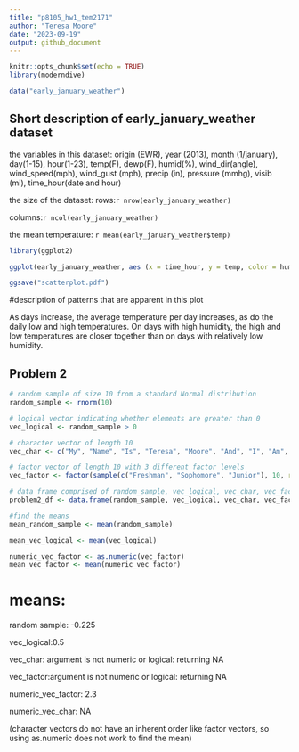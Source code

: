```yaml
---
title: "p8105_hw1_tem2171"
author: "Teresa Moore"
date: "2023-09-19"
output: github_document
---
```


```r
knitr::opts_chunk$set(echo = TRUE)
library(moderndive)

data("early_january_weather")

```

## Short description of early_january_weather dataset

the variables in this dataset:
origin (EWR), year (2013), month (1/january), day(1-15), hour(1-23), temp(F), dewp(F), humid(%), wind_dir(angle), wind_speed(mph), wind_gust (mph), precip (in), pressure (mmhg), visib (mi), time_hour(date and hour)

the size of the dataset:
rows:`r nrow(early_january_weather)`

columns:`r ncol(early_january_weather)`

the mean temperature: `r mean(early_january_weather$temp)`

```r
library(ggplot2)

ggplot(early_january_weather, aes (x = time_hour, y = temp, color = humid)) + geom_point()

ggsave("scatterplot.pdf")
```

#description of patterns that are apparent in this plot

As days increase, the average temperature per day increases, as do the daily low and high temperatures.
On days with high humidity, the high and low temperatures are closer together than on days with relatively low humidity.

## Problem 2

```r
# random sample of size 10 from a standard Normal distribution
random_sample <- rnorm(10)

# logical vector indicating whether elements are greater than 0
vec_logical <- random_sample > 0

# character vector of length 10
vec_char <- c("My", "Name", "Is", "Teresa", "Moore", "And", "I", "Am", "Learning", "R")

# factor vector of length 10 with 3 different factor levels
vec_factor <- factor(sample(c("Freshman", "Sophomore", "Junior"), 10, replace = TRUE))

# data frame comprised of random_sample, vec_logical, vec_char, vec_factor
problem2_df <- data.frame(random_sample, vec_logical, vec_char, vec_factor)

#find the means
mean_random_sample <- mean(random_sample)

mean_vec_logical <- mean(vec_logical)

numeric_vec_factor <- as.numeric(vec_factor)
mean_vec_factor <- mean(numeric_vec_factor)
```
# means: 
random sample: -0.225

vec_logical:0.5

vec_char: argument is not numeric or logical: returning NA

vec_factor:argument is not numeric or logical: returning NA


numeric_vec_factor: 2.3

numeric_vec_char: NA

(character vectors do not have an inherent order like factor vectors, so using as.numeric does not work to find the mean)

